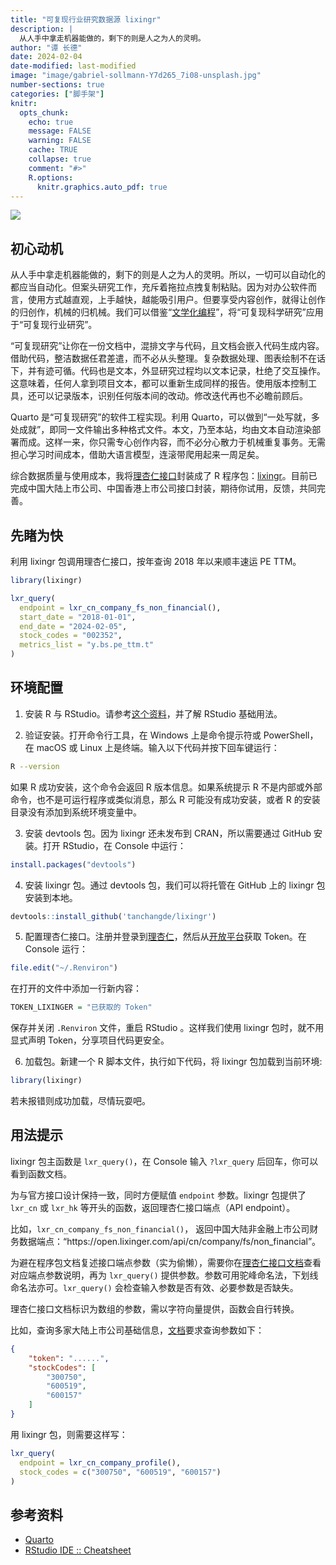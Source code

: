 ```yaml
---
title: "可复现行业研究数据源 lixingr"
description: |
  从人手中拿走机器能做的，剩下的则是人之为人的灵明。
author: "谭 长德"
date: 2024-02-04
date-modified: last-modified
image: "image/gabriel-sollmann-Y7d265_7i08-unsplash.jpg"
number-sections: true
categories: ["脚手架"]
knitr:
  opts_chunk: 
    echo: true
    message: FALSE
    warning: FALSE
    cache: TRUE
    collapse: true
    comment: "#>" 
    R.options:
      knitr.graphics.auto_pdf: true
---
```


![](image/gabriel-sollmann-Y7d265_7i08-unsplash.jpg)

## 初心动机

从人手中拿走机器能做的，剩下的则是人之为人的灵明。所以，一切可以自动化的都应当自动化。但案头研究工作，充斥着拖拉点拽复制粘贴。因为对办公软件而言，使用方式越直观，上手越快，越能吸引用户。但要享受内容创作，就得让创作的归创作，机械的归机械。我们可以借鉴“[文学化编程](https://yihui.org/cn/2014/01/literate-programming/)”，将“可复现科学研究”应用于“可复现行业研究”。

“可复现研究”让你在一份文档中，混排文字与代码，且文档会嵌入代码生成内容。借助代码，整洁数据任君差遣，而不必从头整理。复杂数据处理、图表绘制不在话下，并有迹可循。代码也是文本，外显研究过程均以文本记录，杜绝了交互操作。这意味着，任何人拿到项目文本，都可以重新生成同样的报告。使用版本控制工具，还可以记录版本，识别任何版本间的改动。修改迭代再也不必瞻前顾后。

Quarto 是“可复现研究”的软件工程实现。利用 Quarto，可以做到“一处写就，多处成就”，即同一文件输出多种格式文件。本文，乃至本站，均由文本自动渲染部署而成。这样一来，你只需专心创作内容，而不必分心散力于机械重复事务。无需担心学习时间成本，借助大语言模型，连滚带爬用起来一周足矣。

综合数据质量与使用成本，我将[理杏仁接口](https://www.lixinger.com/open/api/doc)封装成了 R 程序包：[lixingr](https://github.com/tanchangde/lixingr)。目前已完成中国大陆上市公司、中国香港上市公司接口封装，期待你试用，反馈，共同完善。

## 先睹为快

利用 lixingr 包调用理杏仁接口，按年查询 2018 年以来顺丰速运 PE TTM。

```r
library(lixingr)

lxr_query(
  endpoint = lxr_cn_company_fs_non_financial(),
  start_date = "2018-01-01",
  end_date = "2024-02-05",
  stock_codes = "002352",
  metrics_list = "y.bs.pe_ttm.t"
)
```

## 环境配置

1.  安装 R 与 RStudio。请参考[这个资料](https://bookdown.org/wangminjie/R4DS/baseR-install.html)，并了解 RStudio 基础用法。

2.  验证安装。打开命令行工具，在 Windows 上是命令提示符或 PowerShell，在 macOS 或 Linux 上是终端。输入以下代码并按下回车键运行：

``` bash
R --version
```

如果 R 成功安装，这个命令会返回 R 版本信息。如果系统提示 R 不是内部或外部命令，也不是可运行程序或类似消息，那么 R 可能没有成功安装，或者 R 的安装目录没有添加到系统环境变量中。

3.  安装 devtools 包。因为 lixingr 还未发布到 CRAN，所以需要通过 GitHub 安装。打开 RStudio，在 Console 中运行：

``` r
install.packages("devtools")
```

4.  安装 lixingr 包。通过 devtools 包，我们可以将托管在 GitHub 上的 lixingr 包安装到本地。

``` r
devtools::install_github('tanchangde/lixingr')
```

5.  配置理杏仁接口。注册并登录到[理杏仁](https://www.lixinger.com/)，然后从[开放平台](https://www.lixinger.com/open/api/token)获取 Token。在 Console 运行：

``` r
file.edit("~/.Renviron")
```

在打开的文件中添加一行新内容：

``` r
TOKEN_LIXINGER = "已获取的 Token"
```

保存并关闭 `.Renviron` 文件，重启 RStudio 。这样我们使用 lixingr 包时，就不用显式声明 Token，分享项目代码更安全。

6.  加载包。新建一个 R 脚本文件，执行如下代码，将 lixingr 包加载到当前环境:

``` r
library(lixingr)
```

若未报错则成功加载，尽情玩耍吧。

## 用法提示

lixingr 包主函数是 `lxr_query()`，在 Console 输入 `?lxr_query` 后回车，你可以看到函数文档。

为与官方接口设计保持一致，同时方便赋值 `endpoint` 参数。lixingr 包提供了 `lxr_cn` 或 `lxr_hk` 等开头的函数，返回理杏仁接口端点（API endpoint）。

比如，`lxr_cn_company_fs_non_financial()`， 返回中国大陆非金融上市公司财务数据端点："https://open.lixinger.com/api/cn/company/fs/non_financial"。

为避在程序包文档复述接口端点参数（实为偷懒），需要你在[理杏仁接口文档](https://www.lixinger.com/open/api/)查看对应端点参数说明，再为 `lxr_query()` 提供参数。参数可用驼峰命名法，下划线命名法亦可。`lxr_query()` 会检查输入参数是否有效、必要参数是否缺失。

理杏仁接口文档标识为数组的参数，需以字符向量提供，函数会自行转换。

比如，查询多家大陆上市公司基础信息，[文档](https://www.lixinger.com/open/api/doc?api-key=cn/company/profile)要求查询参数如下：

``` json
{
    "token": "......",
    "stockCodes": [
        "300750",
        "600519",
        "600157"
    ]
}
```

用 lixingr 包，则需要这样写：

``` r
lxr_query(
  endpoint = lxr_cn_company_profile(),
  stock_codes = c("300750", "600519", "600157")
)
```

## 参考资料

-   [Quarto](https://quarto.org/)
-   [RStudio IDE :: Cheatsheet](https://rstudio.github.io/cheatsheets/html/rstudio-ide.html)
